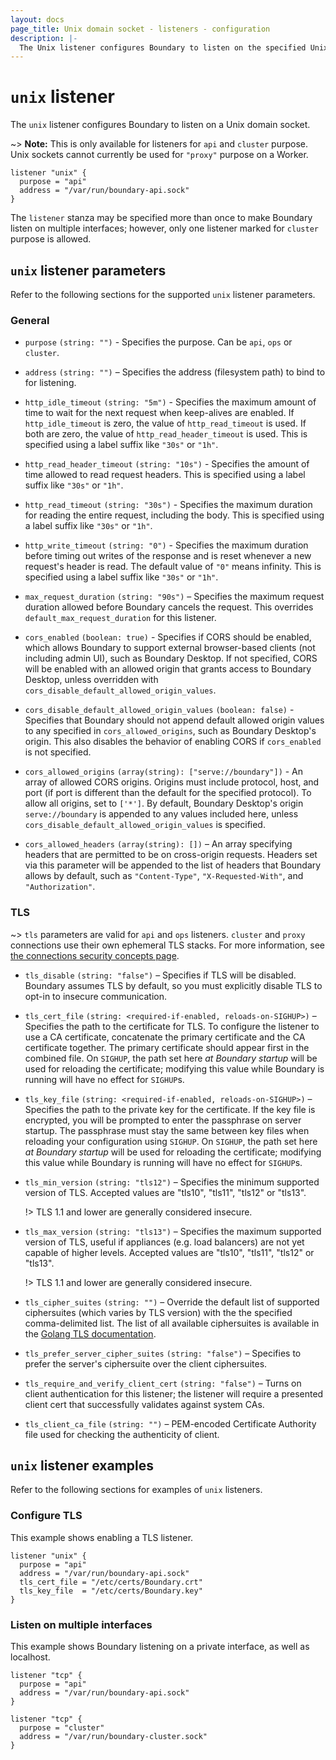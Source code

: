 ```yaml
---
layout: docs
page_title: Unix domain socket - listeners - configuration
description: |-
  The Unix listener configures Boundary to listen on the specified Unix domain socket.
---
```


# `unix` listener

The `unix` listener configures Boundary to listen on a Unix domain socket.

~> **Note:** This is only available for listeners for `api` and `cluster` purpose.
Unix sockets cannot currently be used for `"proxy"` purpose on a Worker.

```hcl
listener "unix" {
  purpose = "api"
  address = "/var/run/boundary-api.sock"
}
```

The `listener` stanza may be specified more than once to make Boundary listen on
multiple interfaces; however, only one listener marked for `cluster` purpose is
allowed.

## `unix` listener parameters

Refer to the following sections for the supported `unix` listener parameters.

### General

- `purpose` `(string: "")` - Specifies the purpose. Can be `api`, `ops` or `cluster`.

- `address` `(string: "")` – Specifies the address (filesystem path) to bind to
  for listening.

- `http_idle_timeout` `(string: "5m")` - Specifies the maximum amount of time to
  wait for the next request when keep-alives are enabled. If `http_idle_timeout`
  is zero, the value of `http_read_timeout` is used. If both are zero, the value
  of `http_read_header_timeout` is used. This is specified using a label suffix
  like `"30s"` or `"1h"`.

- `http_read_header_timeout` `(string: "10s")` - Specifies the amount of time
  allowed to read request headers. This is specified using a label suffix like
  `"30s"` or `"1h"`.

- `http_read_timeout` `(string: "30s")` - Specifies the maximum duration for
  reading the entire request, including the body. This is specified using a
  label suffix like `"30s"` or `"1h"`.

- `http_write_timeout` `(string: "0")` - Specifies the maximum duration before
  timing out writes of the response and is reset whenever a new request's header
  is read. The default value of `"0"` means infinity. This is specified using a
  label suffix like `"30s"` or `"1h"`.

<!-- We don't have this implemented yet
- `max_request_size` `(int: 33554432)` – Specifies a hard maximum allowed
  request size, in bytes. Defaults to 32 MB. Specifying a number less than or
  equal to `0` turns off limiting altogether.
!-->

- `max_request_duration` `(string: "90s")` – Specifies the maximum
  request duration allowed before Boundary cancels the request. This overrides
  `default_max_request_duration` for this listener.

- `cors_enabled` `(boolean: true)` - Specifies if CORS should be enabled, which
  allows Boundary to support external browser-based clients (not including admin
  UI), such as Boundary Desktop. If not specified, CORS will be enabled with an
  allowed origin that grants access to Boundary Desktop, unless overridden with
  `cors_disable_default_allowed_origin_values`.

- `cors_disable_default_allowed_origin_values` `(boolean: false)` - Specifies
  that Boundary should not append default allowed origin values to any specified
  in `cors_allowed_origins`, such as Boundary Desktop's origin. This also
  disables the behavior of enabling CORS if `cors_enabled` is not specified.

- `cors_allowed_origins` `(array(string): ["serve://boundary"])` - An array of
  allowed CORS origins. Origins must include protocol, host, and port (if port
  is different than the default for the specified protocol). To allow all
  origins, set to `['*']`. By default, Boundary Desktop's origin
  `serve://boundary` is appended to any values included here, unless
  `cors_disable_default_allowed_origin_values` is specified.

- `cors_allowed_headers` `(array(string): [])` – An array specifying headers
  that are permitted to be on cross-origin requests. Headers set via this
  parameter will be appended to the list of headers that Boundary allows by
  default, such as `"Content-Type"`, `"X-Requested-With"`, and
  `"Authorization"`.

### TLS

~> `tls` parameters are valid for `api` and `ops` listeners. `cluster`
and `proxy` connections use their own ephemeral TLS stacks. For more
information, see [the connections security concepts
page](/boundary/docs/concepts/security/connections-tls).

- `tls_disable` `(string: "false")` – Specifies if TLS will be disabled. Boundary
  assumes TLS by default, so you must explicitly disable TLS to opt-in to
  insecure communication.

- `tls_cert_file` `(string: <required-if-enabled, reloads-on-SIGHUP>)` –
  Specifies the path to the certificate for TLS. To configure the listener to
  use a CA certificate, concatenate the primary certificate and the CA
  certificate together. The primary certificate should appear first in the
  combined file. On `SIGHUP`, the path set here _at Boundary startup_ will be
  used for reloading the certificate; modifying this value while Boundary is
  running will have no effect for `SIGHUP`s.

- `tls_key_file` `(string: <required-if-enabled, reloads-on-SIGHUP>)` –
  Specifies the path to the private key for the certificate. If the key file is
  encrypted, you will be prompted to enter the passphrase on server startup. The
  passphrase must stay the same between key files when reloading your
  configuration using `SIGHUP`. On `SIGHUP`, the path set here _at Boundary
  startup_ will be used for reloading the certificate; modifying this value
  while Boundary is running will have no effect for `SIGHUP`s.

- `tls_min_version` `(string: "tls12")` – Specifies the minimum supported
  version of TLS. Accepted values are "tls10", "tls11", "tls12" or "tls13".

  !> TLS 1.1 and lower are generally considered insecure.

- `tls_max_version` `(string: "tls13")` – Specifies the maximum supported
  version of TLS, useful if appliances (e.g. load balancers) are not yet capable
  of higher levels. Accepted values are "tls10", "tls11", "tls12" or "tls13".

  !> TLS 1.1 and lower are generally considered insecure.

- `tls_cipher_suites` `(string: "")` – Override the default list of supported
  ciphersuites (which varies by TLS version) with the the specified
  comma-delimited list. The list of all available ciphersuites is available in
  the [Golang TLS documentation][golang-tls].

- `tls_prefer_server_cipher_suites` `(string: "false")` – Specifies to prefer the
  server's ciphersuite over the client ciphersuites.

- `tls_require_and_verify_client_cert` `(string: "false")` – Turns on client
  authentication for this listener; the listener will require a presented
  client cert that successfully validates against system CAs.

- `tls_client_ca_file` `(string: "")` – PEM-encoded Certificate Authority file
  used for checking the authenticity of client.

<!-- Not enabled yet
- `x_forwarded_for_authorized_addrs` `(string: <required-to-enable>)` –
  Specifies the list of source IP CIDRs for which an X-Forwarded-For header
  will be trusted. Comma-separated list or JSON array. This turns on
  X-Forwarded-For support.

- `x_forwarded_for_hop_skips` `(string: "0")` – The number of addresses that will be
  skipped from the _rear_ of the set of hops. For instance, for a header value
  of `1.2.3.4, 2.3.4.5, 3.4.5.6`, if this value is set to `"1"`, the address that
  will be used as the originating client IP is `2.3.4.5`.

- `x_forwarded_for_reject_not_authorized` `(string: "true")` – If set false,
  if there is an X-Forwarded-For header in a connection from an unauthorized
  address, the header will be ignored and the client connection used as-is,
  rather than the client connection rejected.

- `x_forwarded_for_reject_not_present` `(string: "true")` – If set false, if
  there is no X-Forwarded-For header or it is empty, the client address will be
  used as-is, rather than the client connection rejected.

### `telemetry` parameters

- `unauthenticated_metrics_access` `(string: "false")` - If set to true, allows
  unauthenticated access to the `/v1/sys/metrics` endpoint.
!-->

## `unix` listener examples

Refer to the following sections for examples of `unix` listeners.

### Configure TLS

This example shows enabling a TLS listener.

```hcl
listener "unix" {
  purpose = "api"
  address = "/var/run/boundary-api.sock"
  tls_cert_file = "/etc/certs/Boundary.crt"
  tls_key_file  = "/etc/certs/Boundary.key"
}
```

### Listen on multiple interfaces

This example shows Boundary listening on a private interface, as well as localhost.

```hcl
listener "tcp" {
  purpose = "api"
  address = "/var/run/boundary-api.sock"
}

listener "tcp" {
  purpose = "cluster"
  address = "/var/run/boundary-cluster.sock"
}
```

[golang-tls]: https://golang.org/src/crypto/tls/cipher_suites.go
[api-addr]: /boundary/docs/configuration#api_addr
[cluster-addr]: /boundary/docs/configuration#cluster_addr
